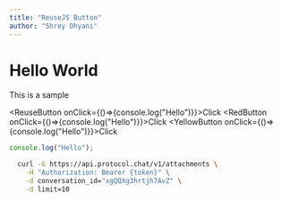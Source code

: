 ```yaml
---
title: "ReuseJS Button"
author: "Shrey Dhyani"
---
```



# Hello World

This is a sample


<ReuseButton onClick={()=>{console.log("Hello")}}>Click</ReuseButton>
<RedButton onClick={()=>{console.log("Hello")}}>Click</RedButton>
<YellowButton onClick={()=>{console.log("Hello")}}>Click</YellowButton>


```ts
console.log("Hello");
```

```bash {{ title: 'cURL' }}
  curl -G https://api.protocol.chat/v1/attachments \
    -H "Authorization: Bearer {token}" \
    -d conversation_id="xgQQXg3hrtjh7AvZ" \
    -d limit=10
```

